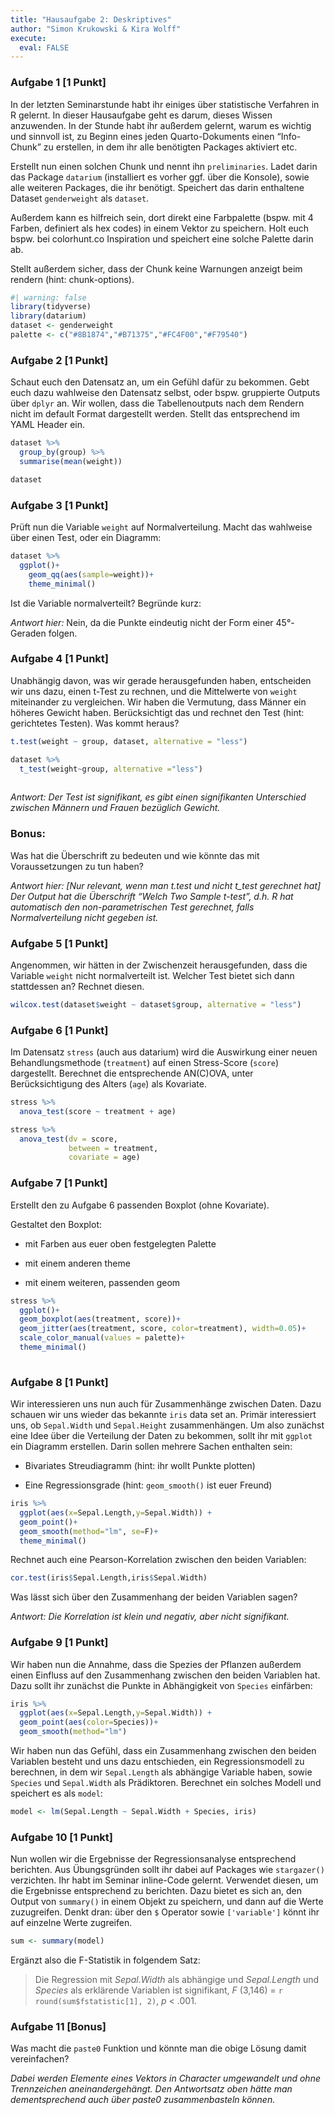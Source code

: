 ```yaml
---
title: "Hausaufgabe 2: Deskriptives"
author: "Simon Krukowski & Kira Wolff"
execute: 
  eval: FALSE
---
```


### Aufgabe 1 \[1 Punkt\]

In der letzten Seminarstunde habt ihr einiges über statistische Verfahren in R gelernt. In dieser Hausaufgabe geht es darum, dieses Wissen anzuwenden. In der Stunde habt ihr außerdem gelernt, warum es wichtig und sinnvoll ist, zu Beginn eines jeden Quarto-Dokuments einen "Info-Chunk" zu erstellen, in dem ihr alle benötigten Packages aktiviert etc.

Erstellt nun einen solchen Chunk und nennt ihn `preliminaries`. Ladet darin das Package `datarium` (installiert es vorher ggf. über die Konsole), sowie alle weiteren Packages, die ihr benötigt. Speichert das darin enthaltene Dataset `genderweight` als `dataset`.

Außerdem kann es hilfreich sein, dort direkt eine Farbpalette (bspw. mit 4 Farben, definiert als hex codes) in einem Vektor zu speichern. Holt euch bspw. bei colorhunt.co Inspiration und speichert eine solche Palette darin ab.

Stellt außerdem sicher, dass der Chunk keine Warnungen anzeigt beim rendern (hint: chunk-options).

```r
#| warning: false
library(tidyverse)
library(datarium)
dataset <- genderweight
palette <- c("#8B1874","#B71375","#FC4F00","#F79540")
```

### Aufgabe 2 \[1 Punkt\]

Schaut euch den Datensatz an, um ein Gefühl dafür zu bekommen. Gebt euch dazu wahlweise den Datensatz selbst, oder bspw. gruppierte Outputs über `dplyr` an. Wir wollen, dass die Tabellenoutputs nach dem Rendern nicht im default Format dargestellt werden. Stellt das entsprechend im YAML Header ein.

```r
dataset %>% 
  group_by(group) %>% 
  summarise(mean(weight))

dataset
```

### Aufgabe 3 \[1 Punkt\]

Prüft nun die Variable `weight` auf Normalverteilung. Macht das wahlweise über einen Test, oder ein Diagramm:

```r
dataset %>% 
  ggplot()+
    geom_qq(aes(sample=weight))+
    theme_minimal()
```

Ist die Variable normalverteilt? Begründe kurz:

*Antwort hier:* Nein, da die Punkte eindeutig nicht der Form einer 45°-Geraden folgen.

### Aufgabe 4 \[1 Punkt\]

Unabhängig davon, was wir gerade herausgefunden haben, entscheiden wir uns dazu, einen t-Test zu rechnen, und die Mittelwerte von `weight` miteinander zu vergleichen. Wir haben die Vermutung, dass Männer ein höheres Gewicht haben. Berücksichtigt das und rechnet den Test (hint: gerichtetes Testen). Was kommt heraus?

```r
t.test(weight ~ group, dataset, alternative = "less")

dataset %>%
  t_test(weight~group, alternative ="less")
  
```

*Antwort: Der Test ist signifikant, es gibt einen signifikanten Unterschied zwischen Männern und Frauen bezüglich Gewicht.*

### Bonus:

Was hat die Überschrift zu bedeuten und wie könnte das mit Voraussetzungen zu tun haben?

*Antwort hier: \[Nur relevant, wenn man t.test und nicht t_test gerechnet hat\] Der Output hat die Überschrift "Welch Two Sample t-test", d.h. R hat automatisch den non-parametrischen Test gerechnet, falls Normalverteilung nicht gegeben ist.*

### Aufgabe 5 \[1 Punkt\]

Angenommen, wir hätten in der Zwischenzeit herausgefunden, dass die Variable `weight` nicht normalverteilt ist. Welcher Test bietet sich dann stattdessen an? Rechnet diesen.

```r
wilcox.test(dataset$weight ~ dataset$group, alternative = "less")
```

### Aufgabe 6 \[1 Punkt\]

Im Datensatz `stress` (auch aus datarium) wird die Auswirkung einer neuen Behandlungsmethode (`treatment`) auf einen Stress-Score (`score`) dargestellt. Berechnet die entsprechende AN(C)OVA, unter Berücksichtigung des Alters (`age`) als Kovariate.

```r
stress %>% 
  anova_test(score ~ treatment + age)

stress %>% 
  anova_test(dv = score,
             between = treatment,
             covariate = age)
```

### Aufgabe 7 \[1 Punkt\]

Erstellt den zu Aufgabe 6 passenden Boxplot (ohne Kovariate).

Gestaltet den Boxplot:

-   mit Farben aus euer oben festgelegten Palette

-   mit einem anderen theme

-   mit einem weiteren, passenden geom

```r
stress %>% 
  ggplot()+
  geom_boxplot(aes(treatment, score))+
  geom_jitter(aes(treatment, score, color=treatment), width=0.05)+
  scale_color_manual(values = palette)+
  theme_minimal()
  
```

### Aufgabe 8 \[1 Punkt\]

Wir interessieren uns nun auch für Zusammenhänge zwischen Daten. Dazu schauen wir uns wieder das bekannte `iris` data set an. Primär interessiert uns, ob `Sepal.Width` und `Sepal.Height` zusammenhängen. Um also zunächst eine Idee über die Verteilung der Daten zu bekommen, sollt ihr mit `ggplot` ein Diagramm erstellen. Darin sollen mehrere Sachen enthalten sein:

-   Bivariates Streudiagramm (hint: ihr wollt Punkte plotten)

-   Eine Regressionsgrade (hint: `geom_smooth()` ist euer Freund)

```r
iris %>% 
  ggplot(aes(x=Sepal.Length,y=Sepal.Width)) +
  geom_point()+
  geom_smooth(method="lm", se=F)+
  theme_minimal()
```

Rechnet auch eine Pearson-Korrelation zwischen den beiden Variablen:

```r
cor.test(iris$Sepal.Length,iris$Sepal.Width)
```

Was lässt sich über den Zusammenhang der beiden Variablen sagen?

*Antwort: Die Korrelation ist klein und negativ, aber nicht signifikant.*

### Aufgabe 9 \[1 Punkt\]

Wir haben nun die Annahme, dass die Spezies der Pflanzen außerdem einen Einfluss auf den Zusammenhang zwischen den beiden Variablen hat. Dazu sollt ihr zunächst die Punkte in Abhängigkeit von `Species` einfärben:

```r
iris %>% 
  ggplot(aes(x=Sepal.Length,y=Sepal.Width)) +
  geom_point(aes(color=Species))+
  geom_smooth(method="lm")
```

Wir haben nun das Gefühl, dass ein Zusammenhang zwischen den beiden Variablen besteht und uns dazu entschieden, ein Regressionsmodell zu berechnen, in dem wir `Sepal.Length` als abhängige Variable haben, sowie `Species` und `Sepal.Width` als Prädiktoren. Berechnet ein solches Modell und speichert es als `model`:

```r
model <- lm(Sepal.Length ~ Sepal.Width + Species, iris)
```

### Aufgabe 10 \[1 Punkt\]

Nun wollen wir die Ergebnisse der Regressionsanalyse entsprechend berichten. Aus Übungsgründen sollt ihr dabei auf Packages wie `stargazer()` verzichten. Ihr habt im Seminar inline-Code gelernt. Verwendet diesen, um die Ergebnisse entsprechend zu berichten. Dazu bietet es sich an, den Output von `summary()` in einem Objekt zu speichern, und dann auf die Werte zuzugreifen. Denkt dran: über den `$` Operator sowie `['variable']` könnt ihr auf einzelne Werte zugreifen.

```r
sum <- summary(model)
```

Ergänzt also die F-Statistik in folgendem Satz:

> Die Regression mit *Sepal.Width* als abhängige und *Sepal.Length* und *Species* als erklärende Variablen ist signifikant, *F* (3,146) = `r round(sum$fstatistic[1], 2)`, *p* \< .001.

### Aufgabe 11 \[Bonus\]

Was macht die `paste0` Funktion und könnte man die obige Lösung damit vereinfachen?

*Dabei werden Elemente eines Vektors in Character umgewandelt und ohne Trennzeichen aneinandergehängt. Den Antwortsatz oben hätte man dementsprechend auch über paste0 zusammenbasteln können.*
